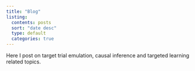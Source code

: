 ```yaml
---
title: "Blog"
listing:
  contents: posts
  sort: "date desc"
  type: default
  categories: true
---
```


Here I post on target trial emulation, causal inference and targeted learning related topics.